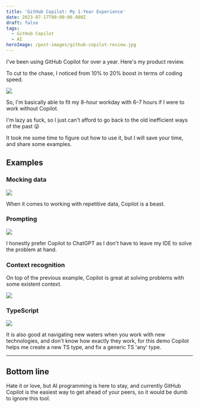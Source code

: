 ```yaml
---
title: 'GitHub Copilot: My 1-Year Experience'
date: 2023-07-17T00:00:00.000Z
draft: false
tags:
  - GitHub Copilot
  - AI
heroImage: /post-images/github-copilot-review.jpg
---
```


I've been using GitHub Copilot for over a year. Here's my product review.

To cut to the chase, I noticed from 10% to 20% boost in terms of coding speed.

![](/post-images/github-copilot-illustration.jpg)

So, I'm basically able to fit my 8-hour workday with 6–7 hours if I were to work without Copilot.

I'm lazy as fuck, so I just can't afford to go back to the old inefficient ways of the past 😜

It took me some time to figure out how to use it, but I will save your time, and share some examples.

## Examples

### Mocking data

![](/post-images/github-copilot-example-1.gif)

When it comes to working with repetitive data, Copilot is a beast.

### Prompting

![](/post-images/github-copilot-example-prompting.gif)

I honestly prefer Copilot to ChatGPT as I don't have to leave my IDE to solve the problem at hand.

### Context recognition

On top of the previous example, Copilot is great at solving problems with some existent context.

![](/post-images/github-copilot-example-context-recognition.gif)

### TypeScript

![](/post-images/github-copilot-example-typescript.gif)

It is also good at navigating new waters when you work with new technologies, and don't know how exactly they work, for this demo  Copilot helps me create a new TS type, and fix a generic TS 'any' type.

***

## Bottom line

Hate it or love, but AI programming is here to stay, and currently GitHub Copilot is the easiest way to get ahead of your peers, so it would be dumb to ignore this tool.
